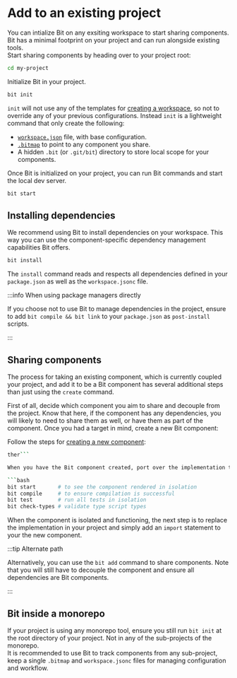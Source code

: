 # Add to an existing project

You can intialize Bit on any exsiting workspace to start sharing components. Bit has a minimal footprint on your project and can run alongside existing tools.  
Start sharing components by heading over to your project root:

```bash
cd my-project
```

Initialize Bit in your project.

```bash
bit init
```

`init` will not use any of the templates for [creating a workspace](/docs/getting-started/installing-bit/start-bit-workspace), so not to override any of your previous configurations. Instead `init` is a lightweight command that only create the following:

- [`workspace.json`](/docs/workspace/workspace-config) file, with base configuration.
- [`.bitmap`](/docs/workspace/bitmap) to point to any component you share.
- A hidden `.bit` (or `.git/bit`) directory to store local scope <!-- [local scope](/docs/scope/local-scope) --> for your components.

Once Bit is initialized on your project, you can run Bit commands and start the local dev server. <!-- [local dev server](/docs/workspace/ui) -->

```bash
bit start
```

## Installing dependencies

We recommend using Bit to install dependencies on your workspace. This way you can use the component-specific dependency management capabilities Bit offers.

```bash
bit install
```

The `install` command reads and respects all dependencies defined in your `package.json` as well as the `workspace.jsonc` file.  

:::info When using package managers directly

If you choose not to use Bit to manage dependencies in the project, ensure to add `bit compile && bit link` to your `package.json` as `post-install` scripts.

:::

## Sharing components

The process for taking an existing component, which is currently coupled your project, and add it to be a Bit component has several additional steps than just using the `create` command.  

First of all, decide which component you aim to share and decouple from the project. Know that here, if the component has any dependencies, you will likely to need to share them as well, or have them as part of the component. Once you had a target in mind, create a new Bit component:

Follow the steps for [creating a new component](docs/getting-started/composing/spec-breakdown):

```bash
ther```

When you have the Bit component created, port over the implementation to the newly created component. Now that you have the component's functionality decoupled from the project, use the various features Bit offers to ensure it's fully functional.

```bash
bit start       # to see the component rendered in isolation
bit compile     # to ensure compilation is successful
bit test        # run all tests in isolation
bit check-types # validate type script types
```

When the component is isolated and functioning, the next step is to replace the implementation in your project and simply add an `import` statement to your the new component.

:::tip Alternate path

Alternatively, you can use the `bit add` command to share components. Note that you will still have to decouple the component and ensure all dependencies are Bit components.

:::

## Bit inside a monorepo

If your project is using any monorepo tool, ensure you still run `bit init` at the root directory of your project. Not in any of the sub-projects of the monorepo.  
It is recommended to use Bit to track components from any sub-project, keep a single `.bitmap` and `workspace.jsonc` files for managing configuration and workflow.

<!-- TODO, add more tools - storybook, next, gatsby, CRA, angular... -->
